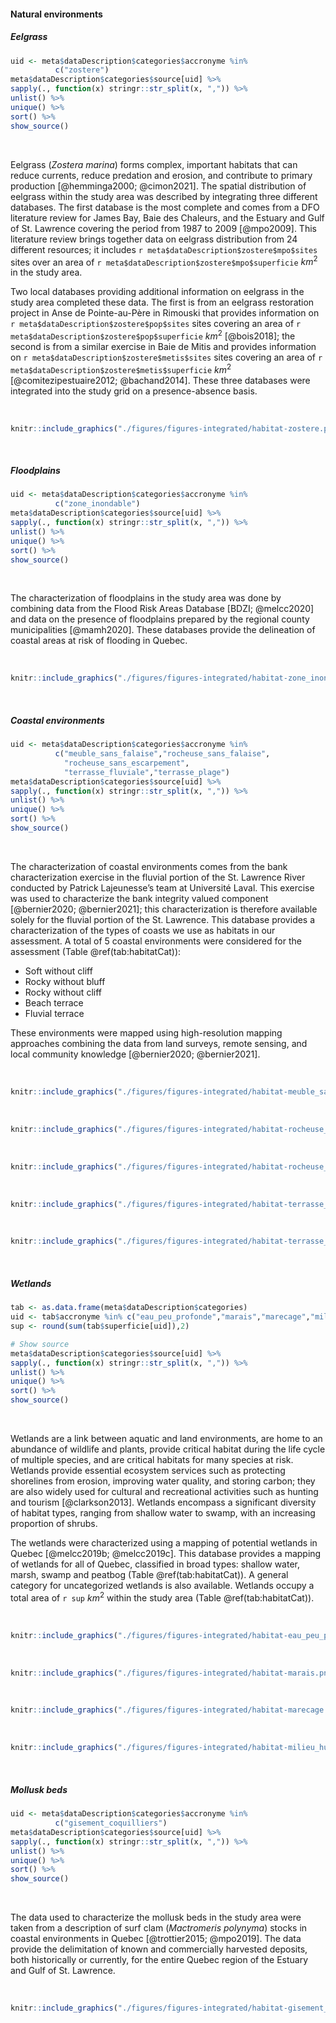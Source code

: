 #### Natural environments

##### Eelgrass

```r
uid <- meta$dataDescription$categories$accronyme %in% 
          c("zostere")
meta$dataDescription$categories$source[uid] %>%
sapply(., function(x) stringr::str_split(x, ",")) %>%
unlist() %>%
unique() %>%
sort() %>%
show_source()
```

<br/>


Eelgrass (*Zostera marina*) forms complex, important habitats that can reduce currents, reduce predation and erosion, and contribute to primary production [@hemminga2000; @cimon2021]. The spatial distribution of eelgrass within the study area was described by integrating three different databases. The first database is the most complete and comes from a DFO literature review for James Bay, Baie des Chaleurs, and the Estuary and Gulf of St. Lawrence covering the period from 1987 to 2009 [@mpo2009]. This literature review brings together data on eelgrass distribution from 24 different resources; it includes `r meta$dataDescription$zostere$mpo$sites` sites over an area of `r meta$dataDescription$zostere$mpo$superficie` $km^2$ in the study area.

Two local databases providing additional information on eelgrass in the study area completed these data. The first is from an eelgrass restoration project in Anse de Pointe-au-Père in Rimouski that provides information on `r meta$dataDescription$zostere$pop$sites` sites covering an area of `r meta$dataDescription$zostere$pop$superficie` $km^2$ [@bois2018]; the second is from a similar exercise in Baie de Mitis and provides information on `r meta$dataDescription$zostere$metis$sites` sites covering an area of `r meta$dataDescription$zostere$metis$superficie` $km^2$ [@comitezipestuaire2012; @bachand2014]. These three databases were integrated into the study grid on a presence-absence basis.


<br>

```r
knitr::include_graphics("./figures/figures-integrated/habitat-zostere.png")
```

<br>


##### Floodplains


```r
uid <- meta$dataDescription$categories$accronyme %in% 
          c("zone_inondable")
meta$dataDescription$categories$source[uid] %>%
sapply(., function(x) stringr::str_split(x, ",")) %>%
unlist() %>%
unique() %>%
sort() %>%
show_source()
```

<br/>

The characterization of floodplains in the study area was done by combining data from the Flood Risk Areas Database [BDZI; @melcc2020] and data on the presence of floodplains prepared by the regional county municipalities [@mamh2020]. These databases provide the delineation of coastal areas at risk of flooding in Quebec.


<br>

```r
knitr::include_graphics("./figures/figures-integrated/habitat-zone_inondable.png")
```

<br>


##### Coastal environments

```r
uid <- meta$dataDescription$categories$accronyme %in% 
          c("meuble_sans_falaise","rocheuse_sans_falaise",
            "rocheuse_sans_escarpement", 
            "terrasse_fluviale","terrasse_plage")
meta$dataDescription$categories$source[uid] %>%
sapply(., function(x) stringr::str_split(x, ",")) %>%
unlist() %>%
unique() %>%
sort() %>%
show_source()
```

<br/>

The characterization of coastal environments comes from the bank characterization exercise in the fluvial portion of the St. Lawrence River conducted by Patrick Lajeunesse’s team at Université Laval. This exercise was used to characterize the bank integrity valued component [@bernier2020; @bernier2021]; this characterization is therefore available solely for the fluvial portion of the St. Lawrence. This database provides a characterization of the types of coasts we use as habitats in our assessment. A total of 5 coastal environments were considered for the assessment (Table \@ref(tab:habitatCat)): 

- Soft without cliff
- Rocky without bluff
- Rocky without cliff
- Beach terrace
- Fluvial terrace

These environments were mapped using high-resolution mapping approaches combining the data from land surveys, remote sensing, and local community knowledge [@bernier2020; @bernier2021].

<br>

```r
knitr::include_graphics("./figures/figures-integrated/habitat-meuble_sans_falaise.png")
```

<br>


```r
knitr::include_graphics("./figures/figures-integrated/habitat-rocheuse_sans_escarpement.png")
```

<br>

```r
knitr::include_graphics("./figures/figures-integrated/habitat-rocheuse_sans_falaise.png")
```

<br>

```r
knitr::include_graphics("./figures/figures-integrated/habitat-terrasse_plage.png")
```

<br>

```r
knitr::include_graphics("./figures/figures-integrated/habitat-terrasse_fluviale.png")
```

<br>

##### Wetlands

```r
tab <- as.data.frame(meta$dataDescription$categories)
uid <- tab$accronyme %in% c("eau_peu_profonde","marais","marecage","milieu_humide")
sup <- round(sum(tab$superficie[uid]),2)

# Show source
meta$dataDescription$categories$source[uid] %>%
sapply(., function(x) stringr::str_split(x, ",")) %>%
unlist() %>%
unique() %>%
sort() %>%
show_source()
```

<br/>

Wetlands are a link between aquatic and land environments, are home to an abundance of wildlife and plants, provide critical habitat during the life cycle of multiple species, and are critical habitats for many species at risk. Wetlands provide essential ecosystem services such as protecting shorelines from erosion, improving water quality, and storing carbon; they are also widely used for cultural and recreational activities such as hunting and tourism [@clarkson2013]. Wetlands encompass a significant diversity of habitat types, ranging from shallow water to swamp, with an increasing proportion of shrubs.

The wetlands were characterized using a mapping of potential wetlands in Quebec [@melcc2019b; @melcc2019c]. This database provides a mapping of wetlands for all of Quebec, classified in broad types: shallow water, marsh, swamp and peatbog (Table \@ref(tab:habitatCat)). A general category for uncategorized wetlands is also available. Wetlands occupy a total area of `r sup` $km^2$ within the study area (Table \@ref(tab:habitatCat)).

<br/>

```r
knitr::include_graphics("./figures/figures-integrated/habitat-eau_peu_profonde.png")
```

<br>

```r
knitr::include_graphics("./figures/figures-integrated/habitat-marais.png")
```

<br>


```r
knitr::include_graphics("./figures/figures-integrated/habitat-marecage.png")
```

<br>

```r
knitr::include_graphics("./figures/figures-integrated/habitat-milieu_humide.png")
```

<br>


##### Mollusk beds

```r
uid <- meta$dataDescription$categories$accronyme %in% 
          c("gisement_coquilliers")
meta$dataDescription$categories$source[uid] %>%
sapply(., function(x) stringr::str_split(x, ",")) %>%
unlist() %>%
unique() %>%
sort() %>%
show_source()
```

<br/>

The data used to characterize the mollusk beds in the study area were taken from a description of surf clam (*Mactromeris polynyma*) stocks in coastal environments in Quebec [@trottier2015; @mpo2019]. The data provide the delimitation of known and commercially harvested deposits, both historically or currently, for the entire Quebec region of the Estuary and Gulf of St. Lawrence. 

<br>

```r
knitr::include_graphics("./figures/figures-integrated/habitat-gisement_coquilliers.png")
```

<br>
